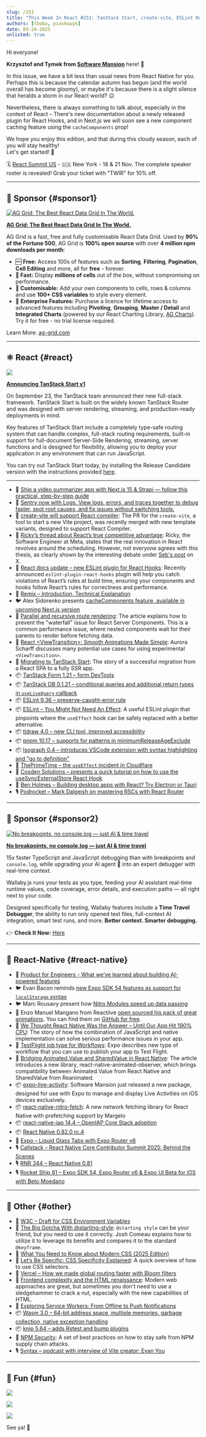 ```yaml
---
slug: /251
title: "This Week In React #251: TanStack Start, create-vite, ESLint React Hooks, Remix, tldraw, pnpm, Isograph | Nitro Modules, Expo Workflows, Expo Live Activity, Nitro Fetch, IAP | W3C, Bloom Filters, WASM 3.0, knip, NPM"
authors: [tboba, piaskowyk]
date: 09-24-2025
unlisted: true
---
```


Hi everyone!

**Krzysztof and Tymek from [Software Mansion](https://swmansion.com/?utm_source=thisweekinreact)** here\! 👋

In this issue, we have a bit less than usual news from React Native for you. Perhaps this is because the calendar autumn has begun (and the world overall has become gloomy), or maybe it's because there is a slight silence that heralds a storm in our React world? 😉

Nevertheless, there is always something to talk about, especially in the context of React – There's new documentation about a newly released plugin for React Hooks, and in Next.js we will soon see a new component caching feature using the `cacheComponents` prop\!

We hope you enjoy this edition, and that during this cloudy season, each of you will stay healthy\!  
Let's get started\! 🤗

🗓️ [React Summit US](https://reactsummit.us/?utm_source=Newsletter&utm_medium=ThisWeekinReact) - 🇺🇸 New York - 18 & 21 Nov. The complete speaker roster is revealed! Grab your ticket with "TWIR" for 10% off.

<!-- truncate -->


<Support />

---

## 💸 Sponsor {#sponsor1}

[![AG Grid: The Best React Data Grid In The World.](/emails/issues/251/aggrid.jpg)](https://www.ag-grid.com/react-table?utm_source=thisweekinreact&utm_medium=newsletter&utm_campaign=2025-email-5)

**[AG Grid: The Best React Data Grid In The World.](https://www.ag-grid.com/react-table?utm_source=thisweekinreact&utm_medium=newsletter&utm_campaign=2025-email-5)**

AG Grid is a fast, free and fully customisable React Data Grid. Used by **90% of the Fortune 500**, AG Grid is **100% open source** with over **4 million npm downloads per month**:

*   🆓 **Free:** Access 100s of features such as **Sorting**, **Filtering**, **Pagination**, **Cell Editing** and more, all for **free** - forever.
*   **🚀 Fast:** Display **millions of cells** out of the box, without compromising on performance.
*   **🎨 Customisable:** Add your own components to cells, rows & columns and use **100+ CSS variables** to style every element.
*   🏢 **Enterprise Features:** Purchase a licence for lifetime access to advanced features including **Pivoting**, **Grouping**, **Master / Detail** and **Integrated Charts** (powered by our React Charting Library, [AG Charts](https://www.ag-grid.com/charts?utm_source=thisweekinreact&utm_medium=newsletter&utm_campaign=2025-email-5)). Try it for free - no trial license required.

Learn More: [ag-grid.com](https://www.ag-grid.com/react-table?utm_source=thisweekinreact&utm_medium=newsletter&utm_campaign=2025-email-5)

---

## ⚛️ React {#react}

[![](/emails/issues/251/tanstackstart.jpg)](https://tanstack.com/blog/announcing-tanstack-start-v1)

[**Announcing TanStack Start v1**](https://tanstack.com/blog/announcing-tanstack-start-v1)

On September 23, the TanStack team announced their new full-stack framework. TanStack Start is built on the widely known TanStack Router and was designed with server rendering, streaming, and production-ready deployments in mind.

Key features of TanStack Start include a completely type-safe routing system that can handle complex, full-stack routing requirements, built-in support for full-document Server-Side Rendering, streaming, server functions and is designed for flexibility, allowing you to deploy your application in any environment that can run JavaScript.

You can try out TanStack Start today, by installing the Release Candidate version with the instructions provided [here](https://tanstack.com/start/latest/docs/framework/react/quick-start).

---

- 💸 [Ship a video summarizer app with Next.js 15 & Strapi — follow this practical, step-by-step guide](https://strapi.io/blog/epic-next-js-15-tutorial-part-1-learn-next-js-by-building-a-real-life-project?utm_campaign=19282052-Newsletter%20Sponsorships&utm_source=React&utm_medium=2nd%20sponsor&utm_term=Epic-NextJS-tutorial)
- 💸 [Sentry now with Logs. View logs, errors, and traces together to debug faster, spot root causes, and fix issues without switching tools.](https://sentry.io/product/logs/?utm_source=thisweekinreact&utm_medium=paid-community&utm_campaign=logs-fy26q3-logslaunch&utm_content=react-link-logs-ga-launch-trysentry)
- 👀 [create-vite will support React compiler](https://github.com/vitejs/vite/pull/20704): The PR for the `create-vite`, a tool to start a new Vite project, was recently merged with new template variants, designed to support React Compiler. 
- 💬 [Ricky’s thread about React’s true competitive advantage](https://bsky.app/profile/ricky.fm/post/3lyxjkguwic2q): Ricky, the Software Engineer at Meta, states that the real innovation in React revolves around the scheduling. However, not everyone agrees with this thesis, as clearly shown by the interesting debate under [Seb's post](https://x.com/sebastienlorber/status/1968584425173623048) on X.  
- 📖 [React docs update – new ESLint plugin for React Hooks](https://react.dev/reference/eslint-plugin-react-hooks): Recently announced `eslint-plugin-react-hooks` plugin will help you catch violations of React’s rules at build time, ensuring your components and hooks follow React’s rules for correctness and performance.  
- 📖 [Remix – Introduction, Technical Explanation](https://v2.remix.run/docs/discussion/introduction)   
- 🐦 Alex Sidorenko presents [cacheComponents feature, available in upcoming Next.js version](https://x.com/asidorenko_/status/1970162211739058307)  
- 📜 [Parallel and recursive route rendering](https://twofoldframework.com/blog/parallel-and-recursive-route-rendering-with-rsc): The article explains how to prevent the "waterfall" issue for React Server Components. This is a common performance issue, where nested components wait for their parents to render before fetching data.  
- 📜 [React \<ViewTransition\>: Smooth Animations Made Simple](https://certificates.dev/blog/react-viewtransition-smooth-animations-made-simple): Aurora Scharff discusses many potential use cases for using experimental `<ViewTransition>`.  
- 📜 [Migrating to TanStack Start](https://catalins.tech/migrating-to-tanstack-start/): The story of a successful migration from a React SPA to a fully SSR app.  
- 📦 [TanStack Form 1.21 – form DevTools](https://github.com/TanStack/form/releases/tag/v1.21.0)  
- 📦 [TanStack DB 0.1.21 – conditional queries and additional return types in `useLiveQuery` callback](https://github.com/TanStack/db/releases/tag/%40tanstack%2Freact-db%400.1.21)  
- 📦 [ESLint 9.36 – preserve-caught-error rule](https://eslint.org/blog/2025/09/eslint-v9.36.0-released/)
- 📦 [ESLint – You Might Not Need An Effect](https://github.com/NickvanDyke/eslint-plugin-react-you-might-not-need-an-effect): A useful ESLint plugin that pinpoints where the `useEffect` hook can be safely replaced with a better alternative.
- 📦 [tldraw 4.0 – new CLI tool, improved accessibility](https://github.com/tldraw/tldraw/releases/tag/v4.0.0)  
- 📦 [pnpm 10.17 – supports for patterns in minimumReleaseAgeExclude](https://pnpm.io/blog/releases/10.17)  
- 📦 [Isograph 0.4 – introduces VSCode extension with syntax highlighting and "go to definition"](https://isograph.dev/blog/2025/09/17/isograph-0.4.0/)  
- 🎥 [ThePrimeTime – the `useEffect` incident in Cloudflare](https://www.youtube.com/watch?v=gDVxBOGL99Q)  
- 🎥 [Cosden Solutions – presents a quick tutorial on how to use the useSyncExternalStore React Hook](https://www.youtube.com/watch?v=WBPUz1u2rZ8)  
- 🎥 [Ben Holmes – Building desktop apps with React? Try Electron or Tauri](https://www.youtube.com/watch?v=9yPOXPFvQQs)   
- 🎙️ [Podrocket – Mark Dalgeish on mastering RSCs with React Router](https://podrocket.logrocket.com/mark-dalgleish-mastering-rsc-react-router) 

<SubscribeFormEmbed placement="middle" />

---

## 💸 Sponsor {#sponsor2}

[![No breakpoints, no console.log — just AI & time travel](/emails/issues/251/wallaby.jpg)](https://wallabyjs.com/?referrer=ThisWeekInReactSep25)

**[No breakpoints, no console.log — just AI & time travel](https://wallabyjs.com/?referrer=ThisWeekInReactSep25)**

15x faster TypeScript and JavaScript debugging than with breakpoints and `console.log`, while upgrading your AI agent 🤖 into an expert debugger with real-time context.  
  
Wallaby.js runs your tests as you type, feeding your AI assistant real-time runtime values, code coverage, error details, and execution paths — all right next to your code.  
  
Designed specifically for testing, Wallaby features include a **Time Travel Debugger**, the ability to run only opened test files, full-context AI integration, smart test runs, and more. **Better context. Smarter debugging.**  
  
👉 **Check It Now:** [Here](https://wallabyjs.com/?referrer=ThisWeekInReactSep25)

---

## 📱 React-Native {#react-native}

- 💸 [Product for Engineers - What we’ve learned about building AI-powered features](https://go.posthog.com/twir-sept24)
- 🐦 Evan Bacon reminds [new Expo SDK 54 features as support for `localStorage` syntax](https://x.com/Baconbrix/status/1969095303417520165)  
- 🐦 Marc Rousavy present how [Nitro Modules speed up data passing](https://x.com/mrousavy/status/1970132070048342133)  
- 🎨 Enzo Manuel Mangano from Reactiive [open sourced his pack of great animations](https://reactiive.io/articles/open-sourcing-demos)**.** You can find them on [GitHub for free](https://github.com/enzomanuelmangano/demos).  
- 📜 [We Thought React Native Was the Answer – Until Our App Hit 190% CPU](https://engineering.usemotion.com/we-thought-react-native-was-the-answer-until-our-app-hit-190-cpu-f0e849073334): The story of how the combination of JavaScript and native implementation can solve serious performance issues in your app.  
- 📜 [TestFlight job type for Workflows](https://expo.dev/changelog/testflight-job-type-for-workflows): Expo describes new type of workflow that you can use to publish your app to Test Flight.  
- 📜 [Bridging Animated.Value and SharedValue in React Native](https://www.callstack.com/blog/bridging-animated-value-and-sharedvalue-in-react-native): The article introduces a new library, react-native-animated-observer, which brings compatibility between Animated.Value from React Native and SharedValue from Reanimated.  
- 📦 [expo-live-activity](https://github.com/software-mansion-labs/expo-live-activity): Software Mansion just released a new package, designed for use with Expo to manage and display Live Activities on iOS devices exclusively.  
- 📦 [react-native-nitro-fetch](https://github.com/margelo/react-native-nitro-fetch): A new network fetching library for React Native with prefetching support by Margelo  
- 📦 [react-native-iap 14.4 – OpenIAP Core Stack adoption](https://hyochan.github.io/react-native-iap/blog/release-14.4.0/)  
- 📦 [React Native 0.82.0 rc.4](https://github.com/facebook/react-native/releases/tag/v0.82.0-rc.4)  
- 🎥 [Expo – Liquid Glass Tabs with Expo Router v6](https://www.youtube.com/watch?v=QqNZXdGFl44)  
- 🎙️ [Callstack – React Native Core Contributor Summit 2025: Behind the Scenes](https://www.callstack.com/podcasts/core-contributor-summit-2025-highlights)  
- 🎙️ [RNR 344 – React Native 0.81](https://infinite.red/react-native-radio/rnr-344-react-native-081)   
- 🎙️ [Rocket Ship 81 – Expo SDK 54, Expo Router v6 & Expo UI Beta for iOS with Beto Moedano](https://share.transistor.fm/s/4e190ca1)

---

## 🔀 Other {#other}

- 👀 [W3C – Draft for CSS Environment Variables](https://www.w3.org/news/2025/first-public-working-draft-css-environment-variables-module-level-1/)   
- 📜 [The Big Gotcha With @starting-style](https://www.joshwcomeau.com/css/starting-style/): `@starting style` can be your friend, but you need to use it correctly. Josh Comeau explains how to utilize it to leverage its benefits and compares it to the standard `@keyframe`.  
- 📜 [What You Need to Know about Modern CSS (2025 Edition)](https://frontendmasters.com/blog/what-you-need-to-know-about-modern-css-2025-edition/)  
- 📜 [Let’s Be Specific: CSS Specificity Explained](https://playfulprogramming.com/posts/css-specificity-explained): A quick overview of how to use CSS selectors.   
- 📜 [Vercel – How we made global routing faster with Bloom filters](https://vercel.com/blog/how-we-made-global-routing-faster-with-bloom-filters)  
- 📜 [Frontend complexity and the HTML renaissance](https://olliewilliams.xyz/blog/html-renaissance/): Modern web approaches are great, but sometimes you don't need to use a sledgehammer to crack a nut, especially with the new capabilities of HTML.  
- 📜 [Exploring Service Workers: From Offline to Push Notifications](https://www.rahuljuliato.com/posts/react-service-workers)   
- 📦 [Wasm 3.0 – 64-bit address space, multiple memories, garbage collection, native exception handling](https://webassembly.org/news/2025-09-17-wasm-3.0/)   
- 📦 [knip 5.64 – adds Rstest and bump plugins](https://github.com/webpro-nl/knip/releases/tag/5.64.0)  
- 🔗 [NPM Security](https://github.com/bodadotsh/npm-security-best-practices): A set of best practices on how to stay safe from NPM supply chain attacks.  
- 🎙️ [Syntax – podcast with interview of Vite creator: Evan You](https://syntax.fm/show/939/creator-of-vite-evan-you)

---

## 🤭 Fun {#fun}

<Todo />

[![](/emails/issues/251/meme.jpg)](https://x.com/sebastienlorber/status/1970391201288519850)

[![](/emails/issues/251/meme1.jpg)](https://x.com/RhysSullivan/status/1970024429926449270)

[![](/emails/issues/251/meme2.jpg)](https://x.com/birch_js/status/1966384863591936284)

See ya! 👋
